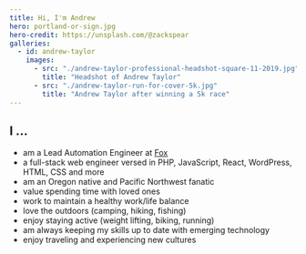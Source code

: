```yaml
---
title: Hi, I'm Andrew
hero: portland-or-sign.jpg
hero-credit: https://unsplash.com/@zackspear
galleries:
  - id: andrew-taylor
    images:
      - src: "./andrew-taylor-professional-headshot-square-11-2019.jpg"
        title: "Headshot of Andrew Taylor"
      - src: "./andrew-taylor-run-for-cover-5k.jpg"
        title: "Andrew Taylor after winning a 5k race"
---
```


<Gallery id="andrew-taylor" type="grid" />

## I ...

* am a Lead Automation Engineer at [Fox](https://www.fox.com/)
* a full-stack web engineer versed in PHP, JavaScript, React, WordPress, HTML, CSS and more
* am an Oregon native and Pacific Northwest fanatic
* value spending time with loved ones
* work to maintain a healthy work/life balance
* love the outdoors (camping, hiking, fishing)
* enjoy staying active (weight lifting, biking, running)
* am always keeping my skills up to date with emerging technology
* enjoy traveling and experiencing new cultures